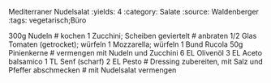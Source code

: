 Mediterraner Nudelsalat
:yields: 4
:category: Salate
:source: Waldenberger
:tags: vegetarisch;Büro

300g Nudeln
# kochen
1 Zucchini; Scheiben geviertelt
# anbraten
1/2 Glas Tomaten (getrocket); würfeln
1 Mozzarella; würfeln
1 Bund Rucola
50g Pinienkerne
# vermengen mit Nudeln und Zucchini
6 EL Olivenöl
3 EL Aceto balsamico
1 TL Senf (scharf)
2 EL Pesto
# Dressing zubereiten, mit Salz und Pfeffer abschmecken
# mit Nudelsalat vermengen
